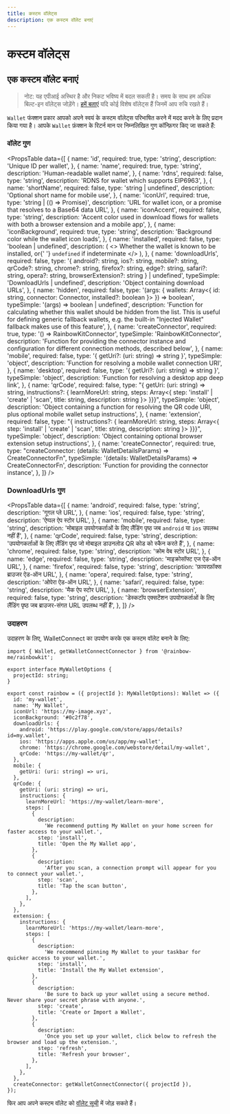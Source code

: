 ```yaml
---
title: कस्टम वॉलेट्स
description: एक कस्टम वॉलेट बनाएं
---
```


# कस्टम वॉलेट्स

## एक कस्टम वॉलेट बनाएं

> नोट: यह एपीआई अस्थिर है और निकट भविष्य में बदल सकती है। समय के साथ हम अधिक बिल्ट-इन वॉलेट्स जोड़ेंगे। [हमें बताएं](https://github.com/rainbow-me/rainbowkit/issues) यदि कोई विशेष वॉलेट्स हैं जिनमें आप रुचि रखते हैं।

`Wallet` फंक्शन प्रकार आपको अपने स्वयं के कस्टम वॉलेट्स परिभाषित करने में मदद करने के लिए प्रदान किया गया है। आपके `Wallet` फ़ंक्शन के रिटर्न मान पर निम्नलिखित गुण कॉन्फ़िगर किए जा सकते हैं:

### वॉलेट गुण

<PropsTable
  data={[
    {
      name: 'id',
      required: true,
      type: 'string',
      description: 'Unique ID per wallet',
    },
    {
      name: 'name',
      required: true,
      type: 'string',
      description: 'Human-readable wallet name',
    },
    {
      name: 'rdns',
      required: false,
      type: 'string',
      description: 'RDNS for wallet which supports EIP6963',
    },
    {
      name: 'shortName',
      required: false,
      type: 'string | undefined',
      description: 'Optional short name for mobile use',
    },
    {
      name: 'iconUrl',
      required: true,
      type: 'string | (() => Promise<string>)',
      description:
        'URL for wallet icon, or a promise that resolves to a Base64 data URL',
    },
    {
      name: 'iconAccent',
      required: false,
      type: 'string',
      description:
        'Accent color used in download flows for wallets with both a browser extension and a mobile app',
    },
    {
      name: 'iconBackground',
      required: true,
      type: 'string',
      description: 'Background color while the wallet icon loads',
    },
    {
      name: 'installed',
      required: false,
      type: 'boolean | undefined',
      description: (
        <>
          Whether the wallet is known to be installed, or{' '}
          <code>undefined</code> if indeterminate
        </>
      ),
    },
    {
      name: 'downloadUrls',
      required: false,
      type: '{ android?: string, ios?: string, mobile?: string, qrCode?: string, chrome?: string, firefox?: string, edge?: string, safari?: string, opera?: string, browserExtension?: string } | undefined',
      typeSimple: 'DownloadUrls | undefined',
      description: 'Object containing download URLs',
    },
    {
      name: 'hidden',
      required: false,
      type: '(args: { wallets: Array<{ id: string, connector: Connector, installed?: boolean }> }) => boolean',
      typeSimple: '(args) => boolean | undefined',
      description:
        'Function for calculating whether this wallet should be hidden from the list. This is useful for defining generic fallback wallets, e.g. the built-in "Injected Wallet" fallback makes use of this feature',
    },
    {
      name: 'createConnector',
      required: true,
      type: '() => RainbowKitConnector',
      typeSimple: 'RainbowKitConnector',
      description:
        'Function for providing the connector instance and configuration for different connection methods, described below',
    },
    {
      name: 'mobile',
      required: false,
      type: '{ getUri?: (uri: string) => string }',
      typeSimple: 'object',
      description:
        'Function for resolving a mobile wallet connection URI',
    },
    {
      name: 'desktop',
      required: false,
      type: '{ getUri?: (uri: string) => string }',
      typeSimple: 'object',
      description: 'Function for resolving a desktop app deep link',
    },
    {
      name: 'qrCode',
      required: false,
      type: "{ getUri: (uri: string) => string, instructions?: { learnMoreUrl: string, steps: Array<{ step: 'install' | 'create' | 'scan', title: string, description: string }> }}}",
      typeSimple: 'object',
      description:
        'Object containing a function for resolving the QR code URI, plus optional mobile wallet setup instructions',
    },
    {
      name: 'extension',
      required: false,
      type: "{ instructions?: { learnMoreUrl: string, steps: Array<{ step: 'install' | 'create' | 'scan', title: string, description: string }> }}}",
      typeSimple: 'object',
      description:
        'Object containing optional browser extension setup instructions',
    },
    {
      name: 'createConnector',
      required: true,
      type: "createConnector: (details: WalletDetailsParams) => CreateConnectorFn",
      typeSimple: '(details: WalletDetailsParams) => CreateConnectorFn',
      description: 'Function for providing the connector instance',
    },
  ]}
/>

### DownloadUrls गुण

<PropsTable
  data={[
    {
      name: 'android',
      required: false,
      type: 'string',
      description: 'गूगल प्ले URL',
    },
    {
      name: 'ios',
      required: false,
      type: 'string',
      description: 'ऐप्पल ऐप स्टोर URL',
    },
    {
      name: 'mobile',
      required: false,
      type: 'string',
      description: 'मोबाइल उपयोगकर्ताओं के लिए लैंडिंग पृष्ठ जब `android` या `ios` उपलब्ध नहीं हैं',
    },
    {
      name: 'qrCode',
      required: false,
      type: 'string',
      description: 'उपयोगकर्ताओं के लिए लैंडिंग पृष्ठ जो मोबाइल डाउनलोड QR कोड को स्कैन करते हैं',
    },
    {
      name: 'chrome',
      required: false,
      type: 'string',
      description: 'क्रोम वेब स्टोर URL',
    },
    {
      name: 'edge',
      required: false,
      type: 'string',
      description: 'माइक्रोसॉफ्ट एज ऐड-ऑन URL',
    },
    {
      name: 'firefox',
      required: false,
      type: 'string',
      description: 'फ़ायरफ़ॉक्स ब्राउजर ऐड-ऑन URL',
    },
    {
      name: 'opera',
      required: false,
      type: 'string',
      description: 'ओपेरा ऐड-ऑन URL',
    },
    {
      name: 'safari',
      required: false,
      type: 'string',
      description: 'मैक ऐप स्टोर URL',
    },
    {
      name: 'browserExtension',
      required: false,
      type: 'string',
      description: 'डेस्कटॉप एक्सटेंशन उपयोगकर्ताओं के लिए लैंडिंग पृष्ठ जब ब्राउजर-संगत URL उपलब्ध नहीं हैं',
    },
  ]}
/>

### उदाहरण

उदाहरण के लिए, WalletConnect का उपयोग करके एक कस्टम वॉलेट बनाने के लिए:

```tsx
import { Wallet, getWalletConnectConnector } from '@rainbow-me/rainbowkit';

export interface MyWalletOptions {
  projectId: string;
}

export const rainbow = ({ projectId }: MyWalletOptions): Wallet => ({
  id: 'my-wallet',
  name: 'My Wallet',
  iconUrl: 'https://my-image.xyz',
  iconBackground: '#0c2f78',
  downloadUrls: {
    android: 'https://play.google.com/store/apps/details?id=my.wallet',
    ios: 'https://apps.apple.com/us/app/my-wallet',
    chrome: 'https://chrome.google.com/webstore/detail/my-wallet',
    qrCode: 'https://my-wallet/qr',
  },
  mobile: {
    getUri: (uri: string) => uri,
  },
  qrCode: {
    getUri: (uri: string) => uri,
    instructions: {
      learnMoreUrl: 'https://my-wallet/learn-more',
      steps: [
        {
          description:
            'We recommend putting My Wallet on your home screen for faster access to your wallet.',
          step: 'install',
          title: 'Open the My Wallet app',
        },
        {
          description:
            'After you scan, a connection prompt will appear for you to connect your wallet.',
          step: 'scan',
          title: 'Tap the scan button',
        },
      ],
    },
  },
  extension: {
    instructions: {
      learnMoreUrl: 'https://my-wallet/learn-more',
      steps: [
        {
          description:
            'We recommend pinning My Wallet to your taskbar for quicker access to your wallet.',
          step: 'install',
          title: 'Install the My Wallet extension',
        },
        {
          description:
            'Be sure to back up your wallet using a secure method. Never share your secret phrase with anyone.',
          step: 'create',
          title: 'Create or Import a Wallet',
        },
        {
          description:
            'Once you set up your wallet, click below to refresh the browser and load up the extension.',
          step: 'refresh',
          title: 'Refresh your browser',
        },
      ],
    },
  },
  createConnector: getWalletConnectConnector({ projectId }),
});
```

फिर आप अपने कस्टम वॉलेट को [वॉलेट सूची](/docs/custom-wallet-list) में जोड़ सकते हैं।
